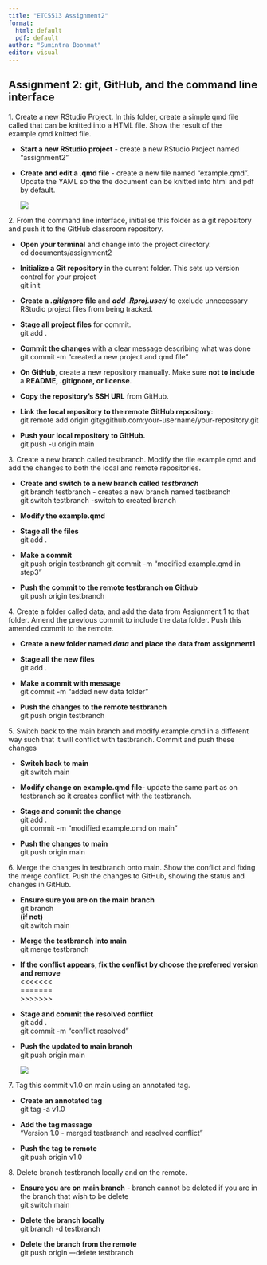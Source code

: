 ```yaml
---
title: "ETC5513 Assignment2"
format: 
  html: default
  pdf: default
author: "Sumintra Boonmat"
editor: visual
---
```


## Assignment 2: git, GitHub, and the command line interface

1\. Create a new RStudio Project. In this folder, create a simple qmd file called that can be knitted into a HTML file. Show the result of the example.qmd knitted file.

-   **Start a new RStudio project** - create a new RStudio Project named "assignment2"

-   **Create and edit a .qmd file** - create a new file named "example.qmd". Update the YAML so the the document can be knitted into html and pdf by default.

    ![](images/knitted.png)

2\. From the command line interface, initialise this folder as a git repository and push it to the GitHub classroom repository.

-   **Open your terminal** and change into the project directory.\
    cd documents/assignment2

-   **Initialize a Git repository** in the current folder. This sets up version control for your project\
    git init

-   **Create a *.gitignore*** **file** and ***add .Rproj.user/*** to exclude unnecessary RStudio project files from being tracked.

-   **Stage all project files** for commit.\
    git add .

-   **Commit the changes** with a clear message describing what was done\
    git commit -m "created a new project and qmd file"

-   **On GitHub**, create a new repository manually. Make sure **not to include** a **README, .gitignore, or license**.

-   **Copy the repository’s SSH URL** from GitHub.

-   **Link the local repository to the remote GitHub repository**:\
    git remote add origin git\@github.com:your-username/your-repository.git

-   **Push your local repository to GitHub.**\
    git push -u origin main

3\. Create a new branch called testbranch. Modify the file example.qmd and add the changes to both the local and remote repositories.

-   **Create and switch to a new branch called *testbranch***\
    git branch testbranch - creates a new branch named testbranch\
    git switch testbranch -switch to created branch

-   **Modify the example.qmd**

-   **Stage all the files**\
    git add .

-   **Make a commit**\
    git push origin testbranch git commit -m “modified example.qmd in step3”

-   **Push the commit to the remote testbranch on Github**\
    git push origin testbranch

4\. Create a folder called data, and add the data from Assignment 1 to that folder. Amend the previous commit to include the data folder. Push this amended commit to the remote.

-   **Create a new folder named *data* and place the data from assignment1**

-   **Stage all the new files**\
    git add .

-   **Make a commit with message**\
    git commit -m “added new data folder”

-   **Push the changes to the remote testbranch**\
    git push origin testbranch

5\. Switch back to the main branch and modify example.qmd in a different way such that it will conflict with testbranch. Commit and push these changes

-   **Switch back to main**\
    git switch main

-   **Modify change on example.qmd file**- update the same part as on testbranch so it creates conflict with the testbranch.

-   **Stage and commit the change\
    **git add .\
    git commit -m “modified example.qmd on main”

-   **Push the changes to main**\
    git push origin main

6\. Merge the changes in testbranch onto main. Show the conflict and fixing the merge conflict. Push the changes to GitHub, showing the status and changes in GitHub.

-   **Ensure sure you are on the main branch**\
    git branch\
    **(if not)**\
    git switch main

-   **Merge the testbranch into main**\
    git merge testbranch

-   **If the conflict appears, fix the conflict by choose the preferred version and remove**\
    \<\<\<\<\<\<\<\
    =======\
    \>\>\>\>\>\>\>

-   **Stage and commit the resolved conflict**\
    git add .\
    git commit -m “conflict resolved”

-   **Push the updated to main branch**\
    git push origin main\
    
    ![](images/conflict_after_merge.png)
    
    
7\. Tag this commit v1.0 on main using an annotated tag.

-   **Create an annotated tag**\
    git tag -a v1.0

-   **Add the tag massage**\
    “Version 1.0 - merged testbranch and resolved conflict”

-   **Push the tag to remote**\
    git push origin v1.0

8\. Delete branch testbranch locally and on the remote.

-   **Ensure you are on main branch** - branch cannot be deleted if you are in the branch that wish to be delete\
    git switch main

-   **Delete the branch locally**\
    git branch -d testbranch

-   **Delete the branch from the remote**\
    git push origin –-delete testbranch
